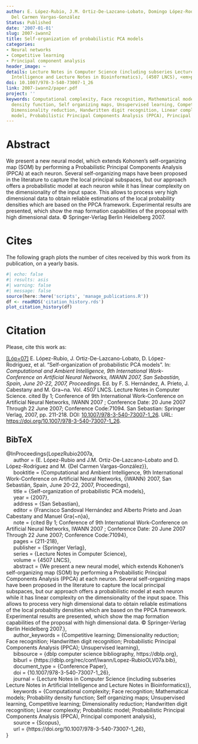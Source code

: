 ```yaml
---
author: E. López-Rubio, J.M. Ortiz-De-Lazcano-Lobato, Domingo López-Rodríguez, M.
  Del Carmen Vargas-González
Status: Published
date: '2007-01-01'
slug: 2007-iwann2
title: Self-organization of probabilistic PCA models
categories:
- Neural networks
- Competitive learning
- Principal component analysis
header_image: ~
details: Lecture Notes in Computer Science (including subseries Lecture Notes in Artificial
  Intelligence and Lecture Notes in Bioinformatics), (4507 LNCS), <em>pp. 211-218</em>
doi: 10.1007/978-3-540-73007-1_26
link: 2007-iwann2/paper.pdf
project: ''
keywords: Computational complexity, Face recognition, Mathematical models, Probability
  density function, Self organizing maps, Unsupervised learning, Competitive learning,
  Dimensionality reduction, Handwritten digit recognition, Linear complexity, Probabilistic
  model, Probabilistic Principal Components Analysis (PPCA), Principal component analysis
---
```



# Abstract


We present a new neural model, which extends Kohonen's self-organizing map (SOM) by performing a Probabilistic Principal Components Analysis (PPCA) at each neuron. Several self-organizing maps have been proposed in the literature to capture the local principal subspaces, but our approach offers a probabilistic model at each neuron while it has linear complexity on the dimensionality of the input space. This allows to process very high dimensional data to obtain reliable estimations of the local probability densities which are based on the PPCA framework. Experimental results are presented, which show the map formation capabilities of the proposal with high dimensional data. © Springer-Verlag Berlin Heidelberg 2007.





# Cites

The following graph plots the number of cites received by this work from its publication, on a yearly basis.

```r
#| echo: false
#| results: asis
#| warning: false
#| message: false
source(here::here('scripts', 'manage_publications.R'))
df <- readRDS('citation_history.rds')
plot_citation_history(df)
```


# Citation
Please, cite this work as:


<a name=bib-LopezRubio2007a></a>[[Lóp+07]](#cite-LopezRubio2007a) E. López-Rubio, J. Ortiz-De-Lazcano-Lobato, D. López-Rodríguez, et al. “Self-organization of probabilistic PCA models”. In: _Computational and Ambient Intelligence, 9th International Work-Conference on Artificial Neural Networks, IWANN 2007, San Sebastián, Spain, June 20-22, 2007, Proceedings_. Ed. by F. S. Hernández, A. Prieto, J. Cabestany and M. Gra~na. Vol. 4507 LNCS. Lecture Notes in Computer Science. cited By 1; Conference of 9th International Work-Conference on Artificial Neural Networks, IWANN 2007 ; Conference Date: 20 June 2007 Through 22 June 2007; Conference Code:71094. San Sebastian: Springer Verlag, 2007, pp. 211-218. DOI: [10.1007/978-3-540-73007-1_26](https://doi.org/10.1007%2F978-3-540-73007-1_26). URL: [https://doi.org/10.1007/978-3-540-73007-1_26](https://doi.org/10.1007/978-3-540-73007-1_26).

::: {.callout-note appearance="minimal" collapse=true}

## BibTeX

@InProceedings{LopezRubio2007a,<br>&nbsp;&nbsp;&nbsp;&nbsp;  author = {E. López-Rubio and J.M. Ortiz-De-Lazcano-Lobato and D. López-Rodríguez and M. {Del Carmen Vargas-González}},<br>&nbsp;&nbsp;&nbsp;&nbsp;  booktitle = {Computational and Ambient Intelligence, 9th International Work-Conference on Artificial Neural Networks, {IWANN} 2007, San Sebastián, Spain, June 20-22, 2007, Proceedings},<br>&nbsp;&nbsp;&nbsp;&nbsp;  title = {Self-organization of probabilistic PCA models},<br>&nbsp;&nbsp;&nbsp;&nbsp;  year = {2007},<br>&nbsp;&nbsp;&nbsp;&nbsp;  address = {San Sebastian},<br>&nbsp;&nbsp;&nbsp;&nbsp;  editor = {Francisco Sandoval Hernández and Alberto Prieto and Joan Cabestany and Manuel Gra{\~n}a},<br>&nbsp;&nbsp;&nbsp;&nbsp;  note = {cited By 1; Conference of 9th International Work-Conference on Artificial Neural Networks, IWANN 2007 ; Conference Date: 20 June 2007 Through 22 June 2007; Conference Code:71094},<br>&nbsp;&nbsp;&nbsp;&nbsp;  pages = {211-218},<br>&nbsp;&nbsp;&nbsp;&nbsp;  publisher = {Springer Verlag},<br>&nbsp;&nbsp;&nbsp;&nbsp;  series = {Lecture Notes in Computer Science},<br>&nbsp;&nbsp;&nbsp;&nbsp;  volume = {4507 LNCS},<br>&nbsp;&nbsp;&nbsp;&nbsp;  abstract = {We present a new neural model, which extends Kohonen's self-organizing map (SOM) by performing a Probabilistic Principal Components Analysis (PPCA) at each neuron. Several self-organizing maps have been proposed in the literature to capture the local principal subspaces, but our approach offers a probabilistic model at each neuron while it has linear complexity on the dimensionality of the input space. This allows to process very high dimensional data to obtain reliable estimations of the local probability densities which are based on the PPCA framework. Experimental results are presented, which show the map formation capabilities of the proposal with high dimensional data. © Springer-Verlag Berlin Heidelberg 2007.},<br>&nbsp;&nbsp;&nbsp;&nbsp;  author_keywords = {Competitive learning; Dimensionality reduction; Face recognition; Handwritten digit recognition; Probabilistic Principal Components Analysis (PPCA); Unsupervised learning},<br>&nbsp;&nbsp;&nbsp;&nbsp;  bibsource = {dblp computer science bibliography, https://dblp.org},<br>&nbsp;&nbsp;&nbsp;&nbsp;  biburl = {https://dblp.org/rec/conf/iwann/Lopez-RubioOLV07a.bib},<br>&nbsp;&nbsp;&nbsp;&nbsp;  document_type = {Conference Paper},<br>&nbsp;&nbsp;&nbsp;&nbsp;  doi = {10.1007/978-3-540-73007-1_26},<br>&nbsp;&nbsp;&nbsp;&nbsp;  journal = {Lecture Notes in Computer Science (including subseries Lecture Notes in Artificial Intelligence and Lecture Notes in Bioinformatics)},<br>&nbsp;&nbsp;&nbsp;&nbsp;  keywords = {Computational complexity; Face recognition; Mathematical models; Probability density function; Self organizing maps; Unsupervised learning, Competitive learning; Dimensionality reduction; Handwritten digit recognition; Linear complexity; Probabilistic model; Probabilistic Principal Components Analysis (PPCA), Principal component analysis},<br>&nbsp;&nbsp;&nbsp;&nbsp;  source = {Scopus},<br>&nbsp;&nbsp;&nbsp;&nbsp;  url = {https://doi.org/10.1007/978-3-540-73007-1_26},<br>}

:::


